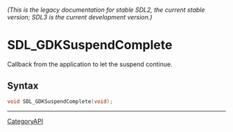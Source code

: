 ====== (This is the legacy documentation for stable SDL2, the current stable version; SDL3 is the current development version.) ======
= SDL_GDKSuspendComplete =

Callback from the application to let the suspend continue.

== Syntax ==

<syntaxhighlight lang='c'>
void SDL_GDKSuspendComplete(void);
</syntaxhighlight>

----
[[CategoryAPI]]


